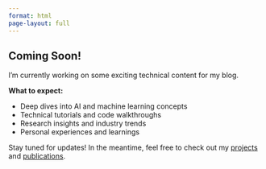 ```yaml
---
format: html
page-layout: full
---
```


::: {.column-page}
## Coming Soon! 

I'm currently working on some exciting technical content for my blog. 

**What to expect:**

- Deep dives into AI and machine learning concepts
- Technical tutorials and code walkthroughs
- Research insights and industry trends
- Personal experiences and learnings

Stay tuned for updates! In the meantime, feel free to check out my [projects](projects.qmd) and [publications](papers.qmd).

:::